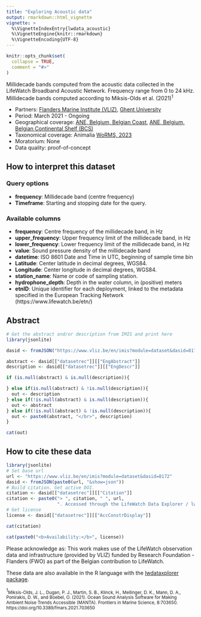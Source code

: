 ```yaml
---
title: "Exploring Acoustic data"
output: rmarkdown::html_vignette
vignette: >
  %\VignetteIndexEntry{lwdata_acoustic}
  %\VignetteEngine{knitr::rmarkdown}
  %\VignetteEncoding{UTF-8}
---
```


```r
knitr::opts_chunk$set(
  collapse = TRUE,
  comment = "#>"
)
```

<!--- Insert image  -->
<!-- <img src='' class='rightimg'/> -->

<!--- Describe datatype in one or two sentences. -->

Millidecade bands computed from the acoustic data collected in the LifeWatch Broadband Acoustic Network.
Frequency range from 0 to 24 kHz. Millidecade bands computed according to Miksis-Olds et al. (2021)<sup>1</sup>

- Partners: [Flanders Marine Institute (VLIZ)](https://www.vliz.be/en/imis?module=institute&insid=36), [Ghent University](https://www.vliz.be/en/imis?module=institute&insid=12685)
- Period: March 2021 - Ongoing
- Geographical coverage: [ANE, Belgium, Belgian Coast](http://marineregions.org/mrgid/2550), [ANE, Belgium, Belgian Continental Shelf (BCS)](http://marineregions.org/mrgid/3293)
- Taxonomical coverage: Animalia [WoRMS, 2023](https://www.marinespecies.org/aphia.php?p=taxdetails&id=2)
- Moratorium: None
- Data quality: proof-of-concept 

## How to interpret this dataset

### Query options
* **frequency**: Millidecade band (centre frequency)
* **Timeframe**: Starting and stopping date for the query.

### Available columns
* **frequency**: Centre frequency of the millidecade band, in Hz
* **upper_frequency**: Upper frequency limit of the millidecade band, in Hz
* **lower_frequency**: Lower frequency limit of the millidecade band, in Hz
* **value**: Sound pressure density of the millidecade band
* **datetime**: ISO 8601 Date and Time in UTC, beginning of sample time bin
* **Latitude**: Center latitude in decimal degrees, WGS84.
* **Longitude**: Center longitude in decimal degrees, WGS84.
* **station_name**: Name or code of sampling station.
* **hydrophone_depth**: Depth in the water column, in (positive) meters
* **etnID**: Unique identifier for each deployment, linked to the metadata specified in the European Tracking Network (https://www.lifewatch.be/etn/)

## Abstract
<!-- This information is pulled from the IMIS record of the data type -->

```r
# Get the abstract and/or description from IMIS and print here
library(jsonlite)

dasid <- fromJSON("https://www.vliz.be/en/imis?module=dataset&dasid=8172&show=json")

abstract <- dasid[["datasetrec"]][["EngAbstract"]]
description <- dasid[["datasetrec"]][["EngDescr"]]

if (is.null(abstract) & is.null(description)){

} else if(is.null(abstract) & !is.null(description)){
  out <- description
} else if(!is.null(abstract) & is.null(description)){
  out <- abstract
} else if(!is.null(abstract) & !is.null(description)){
  out <- paste0(abstract, "</br>", description)
}

cat(out)
```

## How to cite these data

```r
library(jsonlite)
# Set base url
url <- "https://www.vliz.be/en/imis?module=dataset&dasid=8172"
dasid <- fromJSON(paste0(url, "&show=json"))
# Build citation. Get active DOI.
citation <- dasid[["datasetrec"]][["Citation"]]
citation <- paste0("> ", citation, " ", url,
                   ". Accessed through the LifeWatch Data Explorer / lwdataexplorer R package.")
# Get license
license <- dasid[["datasetrec"]][["AccConstrDisplay"]]
```

```r
cat(citation)
```

```r
cat(paste0("<b>Availability:</b>", license))
```

Please acknowledge as: This work makes use of the LifeWatch observation data and infrastructure (provided by VLIZ) funded by Research Foundation - Flanders (FWO) as part of the Belgian contribution to LifeWatch.

These data are also available in the R language with the [lwdataxplorer package](https://lifewatch.github.io/lwdataexplorer/).

<sup>1</sup><small>Miksis-Olds, J. L., Dugan, P. J., Martin, S. B., Klinck, H., Mellinger, D. K., Mann, D. A., Ponirakis, D. W., and Boebel, O. (2021). Ocean Sound Analysis Software for Making Ambient Noise Trends Accessible (MANTA). Frontiers in Marine Science, 8:703650. https://doi.org/10.3389/fmars.2021.703650 </small>
